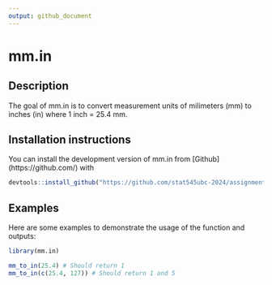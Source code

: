 ```yaml
---
output: github_document
---
```

# mm.in

## Description

The goal of mm.in is to convert measurement units of milimeters (mm) to inches (in) where 1 inch = 25.4 mm.

## Installation instructions
You can install the development version of mm.in from [Github] (https://github.com/) with

```r
devtools::install_github("https://github.com/stat545ubc-2024/assignment-b2-jeenatm")
```

## Examples
Here are some examples to demonstrate the usage of the function and outputs:

```r
library(mm.in)

mm_to_in(25.4) # Should return 1
mm_to_in(c(25.4, 127)) # Should return 1 and 5

```
